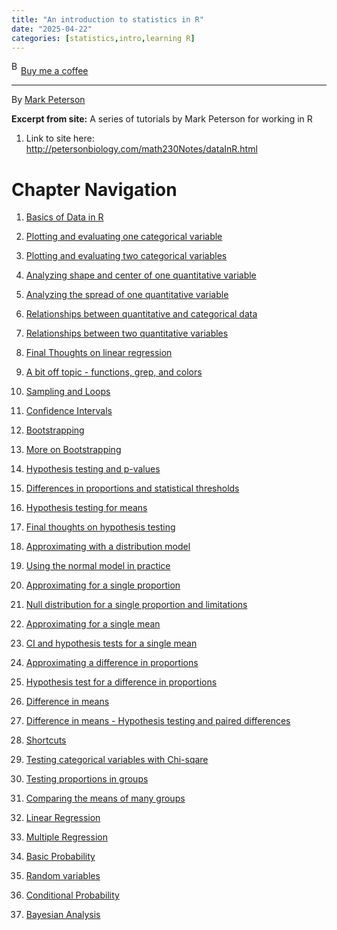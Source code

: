 ```yaml
---
title: "An introduction to statistics in R"
date: "2025-04-22"
categories: [statistics,intro,learning R]
---
```


<link href="https://fonts.googleapis.com/css?family=Cookie" rel="stylesheet"><a class="bmc-button" target="_blank" href="https://www.buymeacoffee.com/JoscelinRocha">![Buy me a coffee](https://cdn.buymeacoffee.com/buttons/bmc-new-btn-logo.svg){alt="Buy me a coffee" width="15" height="21"}Buy me a coffee</a>

------------------------------------------------------------------------

By [Mark Peterson](http://petersonbiology.com/math230Notes/dataInR.html)

**Excerpt from site:** A series of tutorials by Mark Peterson for working in R

1.  Link to site here: <http://petersonbiology.com/math230Notes/dataInR.html>

# **Chapter Navigation**

1.  [Basics of Data in R](https://petersonbiology.com/math230Notes/dataInR.html)

2.  [Plotting and evaluating one categorical variable](https://petersonbiology.com/math230Notes/oneCategoricalVar.html)

3.  [Plotting and evaluating two categorical variables](https://petersonbiology.com/math230Notes/twoCategoricalVar.html)

4.  [Analyzing shape and center of one quantitative variable](https://petersonbiology.com/math230Notes/oneQuantShapeAndCenter.html)

5.  [Analyzing the spread of one quantitative variable](https://petersonbiology.com/math230Notes/oneQuantSpread.html)

6.  [Relationships between quantitative and categorical data](https://petersonbiology.com/math230Notes/quantAndCatVariables.html)

7.  [Relationships between two quantitative variables](https://petersonbiology.com/math230Notes/relateQuantVars.html)

8.  [Final Thoughts on linear regression](https://petersonbiology.com/math230Notes/finalThoughtsLM.html)

9.  [A bit off topic - functions, grep, and colors](https://petersonbiology.com/math230Notes/playingWithColor.html)

10. [Sampling and Loops](https://petersonbiology.com/math230Notes/samplingAndLoops.html)

11. [Confidence Intervals](https://petersonbiology.com/math230Notes/confIntervals.html)

12. [Bootstrapping](https://petersonbiology.com/math230Notes/bootstrapSimulation.html)

13. [More on Bootstrapping](https://petersonbiology.com/math230Notes/moreBootstrapping.html)

14. [Hypothesis testing and p-values](https://petersonbiology.com/math230Notes/introHypothesisTestsAndPvalues.html)

15. [Differences in proportions and statistical thresholds](https://petersonbiology.com/math230Notes/statThresholdsProportions.html)

16. [Hypothesis testing for means](https://petersonbiology.com/math230Notes/hypothesisTesting_means.html)

17. [Final thoughts on hypothesis testing](https://petersonbiology.com/math230Notes/finalThoughtHypTesting.html)

18. [Approximating with a distribution model](https://petersonbiology.com/math230Notes/approximatingWithNormal.html)

19. [Using the normal model in practice](https://petersonbiology.com/math230Notes/usingNormalApprox.html)

20. [Approximating for a single proportion](https://petersonbiology.com/math230Notes/approximatingSingleProp.html)

21. [Null distribution for a single proportion and limitations](https://petersonbiology.com/math230Notes/nullSinglePropAndLimitations.html)

22. [Approximating for a single mean](https://petersonbiology.com/math230Notes/approximatingSingleMean.html)

23. [CI and hypothesis tests for a single mean](https://petersonbiology.com/math230Notes/singMeanCIandH0test.html)

24. [Approximating a difference in proportions](https://petersonbiology.com/math230Notes/samplingDistributionTwoProportions.html)

25. [Hypothesis test for a difference in proportions](https://petersonbiology.com/math230Notes/hypothesisTestDiffProportions.html)

26. [Difference in means](https://petersonbiology.com/math230Notes/sampDistDiffMeans.html)

27. [Difference in means - Hypothesis testing and paired differences](https://petersonbiology.com/math230Notes/diffMean_H0testingAndPairedDiff.html)

28. [Shortcuts](https://petersonbiology.com/math230Notes/shortcuts.html)

29. [Testing categorical variables with Chi-sqare](https://petersonbiology.com/math230Notes/multipleProportions_chisq.html)

30. [Testing proportions in groups](https://petersonbiology.com/math230Notes/multipleProportions_chisqAssociation.html)

31. [Comparing the means of many groups](https://petersonbiology.com/math230Notes/anova.html)

32. [Linear Regression](https://petersonbiology.com/math230Notes/regression.html)

33. [Multiple Regression](https://petersonbiology.com/math230Notes/multipleRegression.html)

34. [Basic Probability](https://petersonbiology.com/math230Notes/basicProbability.html)

35. [Random variables](https://petersonbiology.com/math230Notes/randomVariables.html)

36. [Conditional Probability](https://petersonbiology.com/math230Notes/conditionalProbability.html)

37. [Bayesian Analysis](https://petersonbiology.com/math230Notes/bayes.html)
